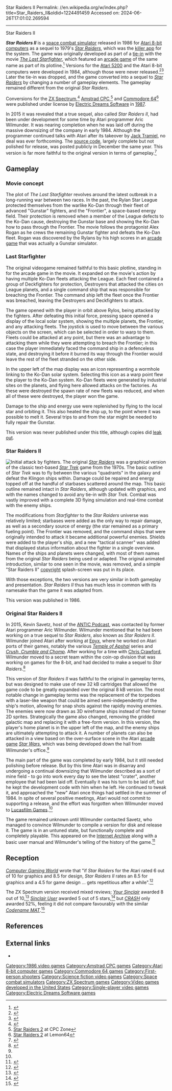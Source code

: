 Star Raiders II
Permalink: //en.wikipedia.org/w/index.php?title=Star_Raiders_II&oldid=1224491459
Accessed on: 2024-06-26T17:01:02.269594



------
Star Raiders II
{{more citations|date=November 2019}}
{{Infobox video game
|title          =Star Raiders II
|collapsible    =
|state          =
|image          = Star Raiders II box art.jpg
|caption        = Cover art
|developer      =[[Atari Corporation]]
|publisher      =[[Atari Corporation]]<br>[[Electric Dreams Software|Electric Dreams]] (C64)
|programmer     = Gary Stark<br>Bruce Poehlman<ref name=giantlist/>
|series         = ''Star Raiders''
|engine         =
|released       = '''1986:''' Atari 8-bit<br>'''1987:''' Amstrad, C64, Spectrum
|genre          = [[Space combat simulator|Space combat]]
|modes          = [[Single-player]]
|platforms      = [[Atari 8-bit]], [[Amstrad CPC]], [[Commodore 64]], [[ZX Spectrum]]
}}

'''''Star Raiders II''''' is a [[space combat simulator]] released in 1986 for [[Atari 8-bit computers]] as a sequel to 1979's ''[[Star Raiders]]'', which was the [[killer application|killer app]] for the system. The game was originally developed as part of a [[tie-in]] with the movie ''[[The Last Starfighter]]'', which featured an [[arcade game]] of the same name as part of its plotline.<ref name=D>{{cite web|title=Denofgeek.com|date=9 April 2018 |url=https://www.denofgeek.com/us/movies/the-last-starfighter/271531/the-last-starfighter-the-atari-arcade-game-that-never-was}}</ref> Versions for the [[Atari 5200]] and the Atari 8-bit computers were developed in 1984, although those were never released.<ref>{{cite web |url=http://www.atariprotos.com/5200/software/tlsf/tlsf.htm |title=The Last Starfighter (Atari 5200) |last=Reichert |first=Matt |work=AtariProtos.com |access-date=2011-03-05}}</ref><ref>{{cite web |url=http://www.atariprotos.com/8bit/software/tlsf/tlsf.htm |title=The Last Starfighter (Atari 8-bit) |last=Reichert |first=Matt |work=AtariProtos.com |access-date=2011-03-05}}</ref> Later the tie-in was dropped, and the game converted into a sequel to ''[[Star Raiders]]'' by changing a number of gameplay elements. The gameplay remained different from the original ''Star Raiders''.

Conversions for the [[ZX Spectrum]],<ref>{{WoS game|id=0004828}}</ref> [[Amstrad CPC]],<ref>[http://www.cpczone.net/game/1961 Star Raiders 2] at CPC Zone</ref> and [[Commodore 64]]<ref>[http://www.lemon64.com/?game_id=3725 Star Raiders 2] at Lemon64</ref> were published under license by [[Electric Dreams Software]] in [[1987 in video gaming|1987]].

In 2015 it was revealed that a true sequel, also called ''Star Raiders II'', had been under development for some time by Atari programmer Aric Wilmunder. It was nearing completion when he was laid off during the massive downsizing of the company in early 1984. Although the programmer continued talks with Atari after its takeover by [[Jack Tramiel]], no deal was ever forthcoming. The [[source code]], largely complete but not polished for release, was posted publicly in December the same year. This version is far more faithful to the original version in terms of gameplay.<ref>{{citation |title=The Authoritative Star Raiders II v0.3.pdf |first=Aric |last=Wilmunder |date=2015 |publisher=atariage.com |url=http://atariage.com/forums/index.php?app=core&module=attach&section=attach&attach_id=424438}}</ref>

==Gameplay==
===Movie concept===
The plot of ''The Last Starfighter'' revolves around the latest outbreak in a long-running war between two races. In the past, the Rylan Star League protected themselves from the warlike Ko-Dan through their fleet of advanced "Gunstar" fighters, and the "Frontier", a space-based energy field. Their protection is removed when a member of the League defects to the Ko-Dan cause, destroying the Gunstar base and showing the Ko-Dan how to pass through the Frontier. The movie follows the protagonist Alex Rogan as he crews the remaining Gunstar fighter and defeats the Ko-Dan fleet. Rogan was discovered by the Rylans by his high scores in an [[arcade game]] that was actually a Gunstar simulator.

===Last Starfighter===
The original videogame remained faithful to this basic plotline, standing in for the arcade game in the movie. It expanded on the movie's action by having multiple Ko-Dan fleets attacking the League. Each fleet contained a group of Deckfighters for protection, Destroyers that attacked the cities on League planets, and a single command ship that was responsible for breaching the Frontier. The command ship left the fleet once the Frontier was breached, leaving the Destroyers and Deckfighters to attack.

The game opened with the player in orbit above Rylos, being attacked by the fighters. After defeating this initial force, pressing space opened a display of the local solar system, showing the multiple planets, the Frontier, and any attacking fleets. The joystick is used to move between the various objects on the screen, which can be selected in order to warp to them. Fleets could be attacked at any point, but there was an advantage to attacking them while they were attempting to breach the Frontier; in this case the player immediately faced the command ship in a defenceless state, and destroying it before it burned its way through the Frontier would leave the rest of the fleet stranded on the other side.

In the upper left of the map display was an icon representing a wormhole linking to the Ko-Dan solar system. Selecting this icon as a warp point flew the player to the Ko-Dan system. Ko-Dan fleets were generated by industrial sites on the planets, and flying here allowed attacks on the factories. As these were destroyed the spawn rate of new fleets was reduced, and when all of these were destroyed, the player won the game.

Damage to the ship and energy use were replenished by flying to the local star and orbiting it. This also heated the ship up, to the point where it was possible to melt it. Several trips to and from the star might be needed to fully repair the Gunstar.

This version was never published under this title, although copies did [[Software leak|leak out]].

===Star Raiders II===
[[Image:Star Raiders II A800 ingame.png|thumb|Initial attack by fighters.]]
The original ''[[Star Raiders]]'' was a graphical version of the classic text-based [[Star Trek (text game)|''Star Trek'']] game from the 1970s. The basic outline of ''Star Trek'' was to fly between the various "quadrants" in the galaxy and defeat the Klingon ships within. Damage could be repaired and energy topped off at the handful of starbases scattered around the map. This basic outline remained intact in ''Star Raiders'', although updated with graphics, and with the names changed to avoid any tie-in with ''Star Trek''. Combat was vastly improved with a complete 3D flying simulation and real-time combat with the enemy ships.

The modifications from ''Starfighter'' to the ''Star Raiders'' universe was relatively limited; starbases were added as the only way to repair damage, as well as a secondary source of energy (the star remained as a primary fueling point). The Frontier was removed, and the command ships that were originally intended to attack it became additional powerful enemies. Shields were added to the player's ship, and a new "tactical scanner" was added that displayed status information about the fighter in a single overview. Names of the ships and planets were changed, with most of them names from the original ''Star Raiders'' being used or adapted. The original animated introduction, similar to one seen in the movie, was removed, and a simple "Star Raiders II" [[copyright]] splash-screen was put in its place.

With those exceptions, the two versions are very similar in both gameplay and presentation. ''Star Raiders II'' thus has much less in common with its namesake than the game it was adapted from.

This version was published in 1986.

===Original Star Raiders II===
In 2015, Kevin Savetz, host of the [http://ataripodcast.libsyn.com ANTIC Podcast], was contacted by former Atari programmer Aric Wilmunder. Wilmunder mentioned that he had been working on a true sequel to ''Star Raiders'', also known as ''Star Raiders II''. Wilmunder joined Atari after working at [[Epyx]], where he worked on Atari ports of their games, notably the various ''[[Temple of Apshai]]'' series and ''[[Crush, Crumble and Chomp]]''. After working for a time with [[Chris Crawford (game designer)|Chris Crawford]], Wilmunder moved to a secret team within the coin-op division that was working on games for the 8-bit, and had decided to make a sequel to ''Star Raiders''.<ref name=pod>{{cite podcast |title=ANTIC Interview 104 - Aric Wilmunder, Star Raiders II, Temple of Apshai |first=Kevin |last=Savetz |date=10 December 2015 |url=http://ataripodcast.libsyn.com/antic-interview-104-aric-wilmunder-star-raiders-ii-temple-of-apshai}}</ref>

This version of ''Star Raiders II'' was faithful to the original in gameplay terms, but was designed to make use of new 32&nbsp;kB cartridges that allowed the game code to be greatly expanded over the original 8&nbsp;kB version. The most notable change in gameplay terms was the replacement of the torpedoes with a laser-like weapon that could be aimed semi-independently of the ship's motion, allowing for snap shots against the rapidly moving enemies. The enemies were now drawn as 3D wireframe ships instead of their former 2D sprites. Strategically the game also changed, removing the gridded galactic map and replacing it with a free-form version. In this version, the player's home planet is in the upper left of the map, and the enemy ships are ultimately attempting to attack it. A number of planets can also be attacked in a view based on the over-surface scene in the Atari [[arcade game]] ''[[Star Wars (1983 video game)|Star Wars]]'', which was being developed down the hall from Wilmunder's office.<ref name=pod/>

The main part of the game was completed by early 1984, but it still needed polishing before release. But by this time Atari was in disarray and undergoing a continual downsizing that Wilmunder described as a sort of mine field - to go into work every day to see the latest "crater", another employee that had been laid off. Eventually it was his turn to be laid off, but he kept the development code with him when he left. He continued to tweak it, and approached the "new" Atari once things had settled in the summer of 1984. In spite of several positive meetings, Atari would not commit to supporting a release, and the effort was forgotten when Wilmunder moved to [[Lucasfilm Games]].<ref name=pod/>

The game remained unknown until Wilmunder contacted Savetz, who managed to convince Wilmunder to compile a version for disk and release it. The game is in an untuned state, but functionally complete and completely playable. This appeared on the [[Internet Archive]] along with a basic user manual and Wilmunder's telling of the history of the game.<ref>{{cite web |url=https://archive.org/details/StarRaidersII_Wilmunder |title=Star Raiders II |website=Internet Archive |date=December 2015}}</ref>

==Reception==
''[[Computer Gaming World]]'' wrote that "if ''Star Raiders'' for the Atari rated 6 out of 10 for graphics and 8.5 for design, ''Star Raiders II'' rates an 8.5 for graphics and a 4.5 for game design ... gets repetitious after a while".<ref name="williams198610">{{cite magazine | title=The Atari Playfield | magazine=[[Computer Gaming World]] | date=Sep–Oct 1986 | author=Williams, Gregg | pages=35}}</ref>

The ZX Spectrum version received mixed reviews; ''[[Your Sinclair]]'' awarded 8 out of 10,<ref>{{cite journal |last=Lee |first=Tony |date=June 1987 |title=Star Raiders 2 review |journal=Your Sinclair |issue=18 |url=http://www.ysrnry.co.uk/articles/starraidersii.htm |access-date= 2007-11-09 |quote=It's a good game, all in all, but limited - there's not a lot of variety, so anyone other than shoot 'em up freaks may get bored.}}</ref> ''[[Sinclair User]]'' awarded 5 out of 5 stars,<ref>{{cite journal |last=Taylor |first=Graham |date=May 1987 |title=Star Raiders 2 review |journal=Sinclair User |issue=62 |quote=One of the more entertaining space games. Despite its rather simple graphics, it's incredibly entertaining.}}</ref> but ''[[CRASH (magazine)|CRASH]]'' only awarded 52%, feeling it did not compare favourably with the similar ''[[Codename MAT]]''.<ref>{{cite journal |date=May 1987 |title=Star Raiders 2 review |journal=CRASH |issue=40 |quote=A dated arcade conversion of the 'left, right and fire' variety.}}</ref>

==References==
{{reflist|refs=
<ref name="giantlist">{{cite web|title=The Giant List of Classic Game Programmers|url=https://dadgum.com/giantlist/ |last1=Hague |first1=James}}</ref>
}}

==External links==
* {{atarimania|id=12445}}

[[Category:1986 video games]]
[[Category:Amstrad CPC games]]
[[Category:Atari 8-bit computer games]]
[[Category:Commodore 64 games]]
[[Category:First-person shooters]]
[[Category:Science fiction video games]]
[[Category:Space combat simulators]]
[[Category:ZX Spectrum games]]
[[Category:Video games developed in the United States]]
[[Category:Single-player video games]]
[[Category:Electric Dreams Software games]]
